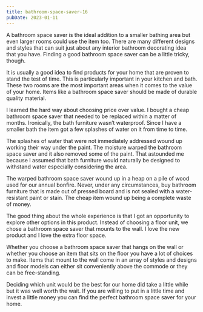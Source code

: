 ```yaml
---
title: bathroom-space-saver-16
pubDate: 2023-01-11
---
```


A bathroom space saver is the ideal addition to a smaller bathing area but even larger rooms could use the item too. There are many different designs and styles that can suit just about any interior bathroom decorating idea that you have. Finding a good bathroom space saver can be a little tricky, though. 

It is usually a good idea to find products for your home that are proven to stand the test of time. This is particularly important in your kitchen and bath. These two rooms are the most important areas when it comes to the value of your home. Items like a bathroom space saver should be made of durable quality material.

I learned the hard way about choosing price over value. I bought a cheap bathroom space saver that needed to be replaced within a matter of months. Ironically, the bath furniture wasn’t waterproof. Since I have a smaller bath the item got a few splashes of water on it from time to time.

The splashes of water that were not immediately addressed wound up working their way under the paint. The moisture warped the bathroom space saver and it also removed some of the paint. That astounded me because I assumed that bath furniture would naturally be designed to withstand water especially considering the area.

The warped bathroom space saver wound up in a heap on a pile of wood used for our annual bonfire. Never, under any circumstances, buy bathroom furniture that is made out of pressed board and is not sealed with a water-resistant paint or stain. The cheap item wound up being a complete waste of money.

The good thing about the whole experience is that I got an opportunity to explore other options in this product. Instead of choosing a floor unit, we chose a bathroom space saver that mounts to the wall. I love the new product and I love the extra floor space. 

Whether you choose a bathroom space saver that hangs on the wall or whether you choose an item that sits on the floor you have a lot of choices to make. Items that mount to the wall come in an array of styles and designs and floor models can either sit conveniently above the commode or they can be free-standing. 

Deciding which unit would be the best for our home did take a little while but it was well worth the wait. If you are willing to put in a little time and invest a little money you can find the perfect bathroom space saver for your home.